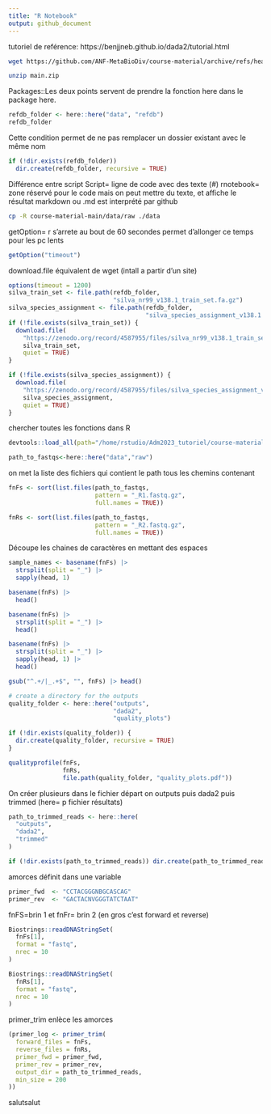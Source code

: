 ```yaml
---
title: "R Notebook"
output: github_document
---
```


tutoriel de reférence: https://benjjneb.github.io/dada2/tutorial.html
```bash
wget https://github.com/ANF-MetaBioDiv/course-material/archive/refs/heads/main.zip
```


```bash
unzip main.zip
```

Packages::Les deux points servent de prendre la fonction here dans le package here. 
```r
refdb_folder <- here::here("data", "refdb")
refdb_folder
```

Cette condition permet de ne pas remplacer un dossier existant avec le même nom
```r
if (!dir.exists(refdb_folder)) 
  dir.create(refdb_folder, recursive = TRUE)
```

Différence entre script 
Script= ligne de code avec des texte (#)
rnotebook= zone réservé pour le code mais on peut mettre du texte, et affiche le résultat
markdown ou .md est interprété par github
```bash
cp -R course-material-main/data/raw ./data
```



getOption= r s'arrete au bout de 60 secondes permet d'allonger ce temps pour les pc lents
```r
getOption("timeout")
```


download.file équivalent de wget (intall a partir d'un site)
```r
options(timeout = 1200)
silva_train_set <- file.path(refdb_folder,
                             "silva_nr99_v138.1_train_set.fa.gz")
silva_species_assignment <- file.path(refdb_folder,
                                      "silva_species_assignment_v138.1.fa.gz")
if (!file.exists(silva_train_set)) {
  download.file(
    "https://zenodo.org/record/4587955/files/silva_nr99_v138.1_train_set.fa.gz",
    silva_train_set,
    quiet = TRUE)
}

if (!file.exists(silva_species_assignment)) {
  download.file(
    "https://zenodo.org/record/4587955/files/silva_species_assignment_v138.1.fa.gz",
    silva_species_assignment,
    quiet = TRUE)
}
```

chercher toutes les fonctions dans R
```r
devtools::load_all(path="/home/rstudio/Adm2023_tutoriel/course-material-main/R")
```
```r
path_to_fastqs<-here::here("data","raw")
```

on met la liste des fichiers qui contient le path
tous les chemins contenant 
```r
fnFs <- sort(list.files(path_to_fastqs,
                        pattern = "_R1.fastq.gz",
                        full.names = TRUE))
```


```r
fnRs <- sort(list.files(path_to_fastqs,
                        pattern = "_R2.fastq.gz",
                        full.names = TRUE))
```

Découpe les chaines de caractères en mettant des espaces
```r
sample_names <- basename(fnFs) |>
  strsplit(split = "_") |>
  sapply(head, 1)
```


```r
basename(fnFs) |>
  head()
```

```r
basename(fnFs) |>
  strsplit(split = "_") |>
  head()
```
```r
basename(fnFs) |>
  strsplit(split = "_") |>
  sapply(head, 1) |>
  head()
```

```r
gsub("^.+/|_.+$", "", fnFs) |> head()
```

```r
# create a directory for the outputs
quality_folder <- here::here("outputs",
                             "dada2",
                             "quality_plots")

if (!dir.exists(quality_folder)) {
  dir.create(quality_folder, recursive = TRUE)
}

qualityprofile(fnFs,
               fnRs,
               file.path(quality_folder, "quality_plots.pdf"))
```




On créer plusieurs dans le fichier départ on outputs puis dada2 puis trimmed (here= p
fichier résultats)
```r
path_to_trimmed_reads <- here::here(
  "outputs",
  "dada2",
  "trimmed"
)

if (!dir.exists(path_to_trimmed_reads)) dir.create(path_to_trimmed_reads, recursive = TRUE)
```

amorces définit dans une variable
```r
primer_fwd  <- "CCTACGGGNBGCASCAG"
primer_rev  <- "GACTACNVGGGTATCTAAT"
```


fnFS=brin 1 et fnFr= brin 2 (en gros c'est forward et reverse)
```r
Biostrings::readDNAStringSet(
  fnFs[1],
  format = "fastq",
  nrec = 10
)
```

```r
Biostrings::readDNAStringSet(
  fnRs[1],
  format = "fastq",
  nrec = 10
)
```



primer_trim enlèce les amorces
```r
(primer_log <- primer_trim(
  forward_files = fnFs,
  reverse_files = fnRs,
  primer_fwd = primer_fwd,
  primer_rev = primer_rev,
  output_dir = path_to_trimmed_reads,
  min_size = 200
))
```
salutsalut
